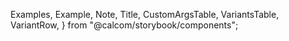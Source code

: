 
  Examples,
  Example,
  Note,
  Title,
  CustomArgsTable,
  VariantsTable,
  VariantRow,
} from "@calcom/storybook/components";


<Meta title="UI/Divider" component={Divider} />

<Title title="Divider" suffix="Brief" subtitle="Version 2.0 — Last Update: 05 jan 2023" />

## Definition

Shows the current copy right as well as app version name.

<Canvas>
  <Story name="Divider">
    <VariantsTable titles={[]} columnMinWidth={150}>
      <VariantRow variant="Horizontal">
        <div className="dark:text-white">
          Text above
          <Divider />
          Text below
        </div>
      </VariantRow>
      <VariantRow variant="Vertical">
        <div className="flex dark:text-white">
          Text left
          <VerticalDivider />
          Text right
        </div>
      </VariantRow>
    </VariantsTable>
  </Story>
</Canvas>
